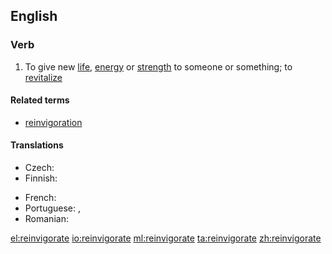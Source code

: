 ==English==

===Verb===
{{en-verb|reinvigorat}}

# To give new [[life]], [[energy]] or [[strength]] to someone or something; to [[revitalize]]

====Related terms====
* [[reinvigoration]]

====Translations====
{{trans-top|to give new energy or strength}}
* Czech: {{t|cs|oživit}}
* Finnish: {{t|fi|virkistää}}
{{trans-mid}}
* French: {{t+|fr|revigorer}}
* Portuguese: {{t+|pt|revigorar}}, {{t+|pt|reconfortar}}
* Romanian: {{t+|ro|revigora}}
{{trans-bottom}}

[[el:reinvigorate]]
[[io:reinvigorate]]
[[ml:reinvigorate]]
[[ta:reinvigorate]]
[[zh:reinvigorate]]